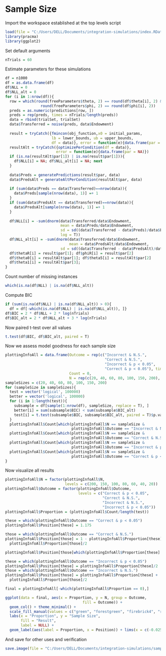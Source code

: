 # Sample Size

Import the workspace established at the top levels script

```r
load(file = "C:/Users/DELL/Documents/integration-simulations/index.RData")
library(pracma)
library(ggplot2)
```

Set default arguments

```r
nTrials = 60
```

Estimate parameters for these simulations

```r
df = n1000
df = as.data.frame(df)
df$NLL = 0
df$NLL_alt = 0
for (i in 1:nrow(df)){
  row = which(round(freeParameters$theta, 2) == round(df$theta[i], 2) & 
                round(freeParameters$phi, 2) == round(df$phi[i], 2))
  preds = as.numeric(predictions[row, ])
  preds = rep(preds, times = nTrials/length(preds))
  data = rbind(trialSet, trialSet)
  data$Transferred = noise(preds, data$Endowment)
  
  result = tryCatch({fmincon(obj_function,x0 = initial_params,
                     lb = lower_bounds, ub = upper_bounds,
                     df = data)}, error = function(e){data.frame(par = NA)})
  resultAlt = tryCatch({optimizePerCondition(df = data)}, 
                       error = function(e){data.frame(par = NA)})
  if (is.na(resultAlt$par[1]) | is.na(result$par[1])){
    df$NLL[i] = NA; df$NLL_alt[i] = NA; next
  }
  
  data$Preds = generatePredictions(result$par, data)
  data$PredsAlt = generateAltPerCondition(resultAlt$par, data)
    
  if (sum(data$Preds == data$Transferred)==nrow(data)){
    data$Preds[sample(nrow(data), 1)] =+ 1
  }
  if (sum(data$PredsAlt == data$Transferred)==nrow(data)){
    data$PredsAlt[sample(nrow(data), 1)] =+ 1
  }
  
  df$NLL[i] = -sum(dnorm(data$Transferred/data$Endowment, 
                         mean = data$Preds/data$Endowment, 
                         sd = sd((data$Transferred - data$Preds)/data$Endowment),
                         log = T))
  df$NLL_alt[i] = -sum(dnorm(data$Transferred/data$Endowment, 
                             mean = data$PredsAlt/data$Endowment, 
                         sd = sd((data$Transferred - data$PredsAlt)/data$Endowment), log = T))
  df$thetaR[i] = result$par[1]; df$phiR[i] = result$par[2]
  df$theta0[i] = resultAlt$par[1]; df$theta5[i] = resultAlt$par[2]
  df$theta1[i] = resultAlt$par[3];
}
```

Count number of missing instances

```r
which(is.na(df$NLL) | is.na(df$NLL_alt))
```

Compute BIC

```r
if (sum(is.na(df$NLL) | is.na(df$NLL_alt)) > 0){
  df = df[-which(is.na(df$NLL) | is.na(df$NLL_alt)), ]}
df$BIC = 2 * df$NLL + 2 * log(nTrials)
df$BIC_alt = 2 * df$NLL_alt + 3 * log(nTrials)
```

Now paired t-test over all values

```r
t.test(df$BIC, df$BIC_alt, paired = T)
```

Now we assess model goodness for each sample size

```r
plottingInfoAll = data.frame(Outcome = rep(c("Incorrect & N.S.", 
                                             "Correct & N.S.", 
                                             "Incorrect & p < 0.05",
                                             "Correct & p < 0.05"), times = 7),
                             Count = 0,
                             N = rep(c(20, 40, 60, 80, 100, 150, 200), each = 4))
sampleSizes = c(20, 40, 60, 80, 100, 150, 200)
for (sampleSize in sampleSizes){
  test = vector('logical', 100000)
  better = vector('logical', 100000)
  for (i in 1:length(test)){
    subsample = df[sample(1:nrow(df), sampleSize, replace = T), ]
    better[i] = sum(subsample$BIC) < sum(subsample$BIC_alt)
    test[i] = t.test(subsample$BIC, subsample$BIC_alt, paired = T)$p.value < 0.05
  }
  plottingInfoAll$Count[which(plottingInfoAll$N == sampleSize & 
                              plottingInfoAll$Outcome == "Incorrect & N.S.")] = sum(better==F & test==F)
  plottingInfoAll$Count[which(plottingInfoAll$N == sampleSize & 
                              plottingInfoAll$Outcome == "Correct & N.S.")] = sum(better==T & test==F)
  plottingInfoAll$Count[which(plottingInfoAll$N == sampleSize & 
                              plottingInfoAll$Outcome == "Incorrect & p < 0.05")] = sum(better==F & test==T)
  plottingInfoAll$Count[which(plottingInfoAll$N == sampleSize & 
                              plottingInfoAll$Outcome == "Correct & p < 0.05")] = sum(better==T & test==T)
}
```

Now visualize all results

```r
plottingInfoAll$N = factor(plottingInfoAll$N, 
                           levels = c(200, 150, 100, 80, 60, 40, 20))
plottingInfoAll$Outcome = factor(plottingInfoAll$Outcome,
                                 levels = c("Correct & p < 0.05",
                                            "Correct & N.S.", 
                                            "Incorrect & N.S.",
                                            "Incorrect & p < 0.05"))
plottingInfoAll$Proportion = (plottingInfoAll$Count/length(test))

these = which(plottingInfoAll$Outcome == "Correct & p < 0.05")
plottingInfoAll$Position[these] = 1.175

those = which(plottingInfoAll$Outcome == "Correct & N.S.")
plottingInfoAll$Position[those] = 1 - plottingInfoAll$Proportion[these] -
  plottingInfoAll$Proportion[those]/2

plottingInfoAll$Position[those[which(plottingInfoAll$Proportion[these] == 0)]] = 1.175

these = which(plottingInfoAll$Outcome == "Incorrect & p < 0.05")
plottingInfoAll$Position[these] = plottingInfoAll$Proportion[these]/2
those = which(plottingInfoAll$Outcome == "Incorrect & N.S.")
plottingInfoAll$Position[those] = plottingInfoAll$Proportion[these] +
  plottingInfoAll$Proportion[those]/2

final = plottingInfoAll[-which(plottingInfoAll$Proportion == 0),]

ggplot(data = final, aes(x = Proportion, y = N, group = Outcome,
                                   fill = Outcome)) + 
  geom_col() + theme_minimal() + 
  scale_fill_manual(values = c("green", "forestgreen", "firebrick4", "red")) +
  labs(x = "Proportion", y = "Sample Size", 
       fill = "Result",
       label = NULL) + 
  geom_label(aes(label = Proportion, x = Position)) + lims(x = c(-0.025, 1.25))
```

And save for other uses and verification

```r
save.image(file = "C:/Users/DELL/Documents/integration-simulations/sampleSize.RData")
```
